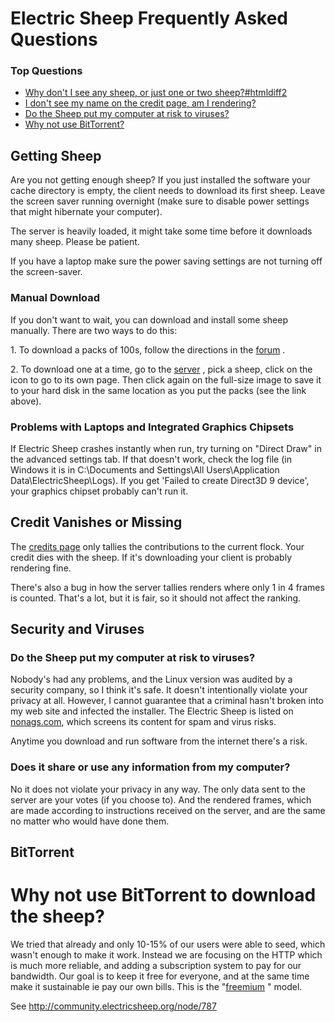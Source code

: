 =Electric Sheep Frequently Asked Questions= 

===Top Questions=== 
* [[Getting Sheep|Why don't I see any sheep, or just one or two sheep?]][[#htmldiff2]]
* [[Credit Vanishes|I don't see my name on the credit page, am I rendering?]]
* [[Security|Do the Sheep put my computer at risk to viruses?]]
* [[BitTorrent|Why not use BitTorrent?]]

==Getting Sheep==

Are you not getting enough sheep? If you just installed the software your cache directory is empty, the client needs to download its first sheep. Leave the screen saver running overnight (make sure to disable power settings that might hibernate your computer).

The server is heavily loaded, it might take some time before it downloads many sheep. Please be patient.

If you have a laptop make sure the power saving settings are not turning off the screen-saver.

===Manual Download=== 

If you don't want to wait, you can download and install some sheep manually. There are two ways to do this:

1. To download a packs of 100s, follow the directions in the [[http://community.electricsheep.org/node/247|forum]] .

2. To download one at a time, go to the [[http://v2d7c.sheepserver.net/cgi/status.cgi|server]] , pick a sheep, click on the icon to go to its own page. Then click again on the full-size image to save it to your hard disk in the same location as you put the packs (see the link above).

===Problems with Laptops and Integrated Graphics Chipsets=== 

If Electric Sheep crashes instantly when run, try turning on "Direct Draw" in the advanced settings tab. If that doesn't work, check the log file (in Windows it is in C:\Documents and Settings\All Users\Application Data\ElectricSheep\Logs). If you get 'Failed to create Direct3D 9 device', your graphics chipset probably can't run it.

==Credit Vanishes or Missing==

The [[http://sheepserver.net/v2d6/cgi/status.cgi?&detail=credit|credits page]] only tallies the contributions to the current flock. Your credit dies with the sheep. If it's downloading your client is probably rendering fine.

There's also a bug in how the server tallies renders where only 1 in 4 frames is counted. That's a lot, but it is fair, so it should not affect the ranking.

==Security and Viruses==

===Do the Sheep put my computer at risk to viruses?=== 

Nobody's had any problems, and the Linux version was audited by a security company, so I think it's safe. It doesn't intentionally violate your privacy at all. However, I cannot guarantee that a criminal hasn't broken into my web site and infected the installer. The Electric Sheep is listed on [[http://www.nonags.com/|nonags.com]], which screens its content for spam and virus risks.

Anytime you download and run software from the internet there's a risk.

===Does it share or use any information from my computer?===

No it does not violate your privacy in any way.  The only data sent to the server are your votes (if you choose to). And the rendered frames, which are made according to instructions received on the server, and are the same no matter who would have done them.

==BitTorrent==

=Why not use BitTorrent to download the sheep?= 

We tried that already and only 10-15% of our users were able to seed, which wasn't enough to make it work. Instead we are focusing on the HTTP which is much more reliable, and adding a subscription system to pay for our bandwidth. Our goal is to keep it free for everyone, and at the same time make it sustainable ie pay our own bills. This is the "[[http://en.wikipedia.org/wiki/Freemium|freemium]] " model.

See http://community.electricsheep.org/node/787